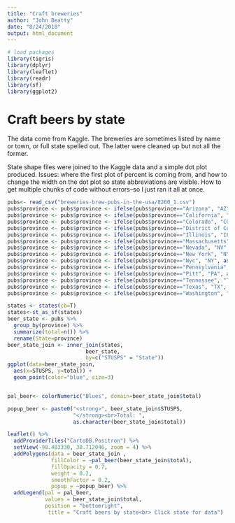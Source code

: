 ```yaml
---
title: "Craft breweries"
author: "John Beatty"
date: "8/24/2018"
output: html_document
---
```


```r
# load packages
library(tigris)
library(dplyr)
library(leaflet)
library(readr)
library(sf)
library(ggplot2)
```

# Craft beers by state

The data come from Kaggle. The breweries are sometimes listed by name or town, or full state spelled out. The latter were cleaned up but not all the former.

State shape files were joined to the Kaggle data and a simple dot plot produced. Issues: where the first plot of percent is coming from, and how to change the width on the dot plot so state abbreviations are visible. How to get multiple chunks of code without errors--so I just ran it all at once.


```r
pubs<- read_csv("breweries-brew-pubs-in-the-usa/8260_1.csv")
pubs$province <- pubs$province <- ifelse(pubs$province=="Arizona", "AZ", as.character(pubs$province))
pubs$province <- pubs$province <- ifelse(pubs$province=="California", "CA", as.character(pubs$province))
pubs$province <- pubs$province <- ifelse(pubs$province=="Colorado", "CO", as.character(pubs$province))
pubs$province <- pubs$province <- ifelse(pubs$province=="District of Columbia", "DC", as.character(pubs$province))
pubs$province <- pubs$province <- ifelse(pubs$province=="Illinois", "IL", as.character(pubs$province))
pubs$province <- pubs$province <- ifelse(pubs$province=="Massachusetts", "MA", as.character(pubs$province))
pubs$province <- pubs$province <- ifelse(pubs$province=="Nevada", "NV", as.character(pubs$province))
pubs$province <- pubs$province <- ifelse(pubs$province=="New York", "NY", as.character(pubs$province))
pubs$province <- pubs$province <- ifelse(pubs$province=="Nyc", "NY", as.character(pubs$province))
pubs$province <- pubs$province <- ifelse(pubs$province=="Pennsylvania", "PA", as.character(pubs$province))
pubs$province <- pubs$province <- ifelse(pubs$province=="Pitt", "PA", as.character(pubs$province))
pubs$province <- pubs$province <- ifelse(pubs$province=="Tennessee", "TN", as.character(pubs$province))
pubs$province <- pubs$province <- ifelse(pubs$province=="Texas", "TX", as.character(pubs$province))
pubs$province <- pubs$province <- ifelse(pubs$province=="Washington", "WA", as.character(pubs$province))

states <- states(cb=T)
states<-st_as_sf(states)
beer_state <- pubs %>%
  group_by(province) %>%
  summarize(total=n()) %>%
  rename(State=province)
beer_state_join <- inner_join(states,
                         beer_state,
                         by=c("STUSPS" = "State"))
ggplot(data=beer_state_join,
  aes(x=STUSPS, y=total)) +
  geom_point(color="blue", size=3)


pal_beer<- colorNumeric("Blues", domain=beer_state_join$total)

popup_beer <- paste0("<strong>", beer_state_join$STUSPS,
                     "</strong><br>Total: ",
                     as.character(beer_state_join$total))

leaflet() %>%
  addProviderTiles("CartoDB.Positron") %>%
  setView(-98.483330, 38.712046, zoom = 4) %>%
  addPolygons(data = beer_state_join ,
              fillColor = ~pal_beer(beer_state_join$total),
              fillOpacity = 0.7,
              weight = 0.2,
              smoothFactor = 0.2,
              popup = ~popup_beer) %>%
  addLegend(pal = pal_beer,
            values = beer_state_join$total,
            position = "bottomright",
             title = "Craft beers by state<br> Click state for data")
```





